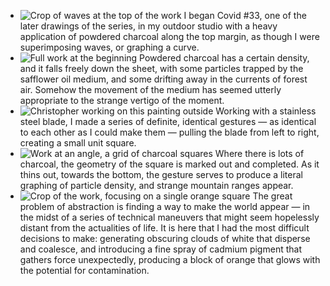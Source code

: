 
- <Image
    src="/excerpts/33/Son7Rm3_01_6568_2048p_01.jpg"
    alt="Crop of waves at the top of the work"
    width={2048}
    height={1366}
  />
  I began Covid #33, one of the later drawings of the series, in my outdoor studio
  with a heavy application of powdered charcoal along the top margin, as though I
  were superimposing waves, or graphing a curve.
- <Image
    src="/excerpts/33/Son7Rm3_01_6568_2048p.jpg"
    alt="Full work at the beginning"
    width={1366}
    height={2048}
    objectFit="contain"
  />
  Powdered charcoal has a certain density, and it falls freely down the sheet, with
  some particles trapped by the safflower oil medium, and some drifting away in the
  currents of forest air. Somehow the movement of the medium has seemed utterly appropriate
  to the strange vertigo of the moment.
- <Image
    src="/excerpts/33/Son650_02_4880_2048p.jpg"
    alt="Christopher working on this painting outside"
    width={1536}
    height={2048}
    objectFit="contain"
  />
  Working with a stainless steel blade, I made a series of definite, identical gestures
  — as identical to each other as I could make them — pulling the blade from left
  to right, creating a small unit square.
- <Image
    src="/excerpts/33/Son7Rm3_01_6575_2048p.jpg"
    alt="Work at an angle, a grid of charcoal squares"
    width={2048}
    height={1366}
  />
  Where there is lots of charcoal, the geometry of the square is marked out and completed.
  As it thins out, towards the bottom, the gesture serves to produce a literal graphing
  of particle density, and strange mountain ranges appear.
- <Image
    src="/excerpts/33/Son7Rm3_01_6597_2048p.jpg"
    alt="Crop of the work, focusing on a single orange square"
    width={1536}
    height={2048}
    objectFit="contain"
  />
  The great problem of abstraction is finding a way to make the world appear — in
  the midst of a series of technical maneuvers that might seem hopelessly distant
  from the actualities of life. It is here that I had the most difficult decisions
  to make: generating obscuring clouds of white that disperse and coalesce, and introducing
  a fine spray of cadmium pigment that gathers force unexpectedly, producing a block
  of orange that glows with the potential for contamination.
